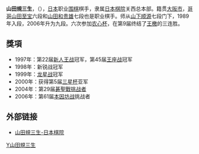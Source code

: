 '''山田規三生'''，（{{bd|1972年|9月9日|||catIdx=Y}}），[[日本|日本]]职业[[围棋|围棋]]棋手，隶属[[日本棋院|日本棋院]]关西总本部。籍贯[[大阪市|大阪市]]，[[哥哥|哥哥]][[山田至宝|山田至宝]]六段和[[山田和贵雄|山田和贵雄]]七段也是职业棋手。师从[[山下顺源|山下顺源]]七段门下，1989年入段，2006年升为九段。六次参加[[农心杯|农心杯]]，在第9届终结了[[王檄|王檄]]的三连胜。


== 獎項 ==
* 1997年：第22届[[新人王戰_(日本圍棋)|新人王战]]冠军，第45届[[王座戰_(日本圍棋)|王座战]]冠军
* 1998年：新锐战冠军
* 1999年：[[龙星战|龙星战]]冠军
* 2000年：获得第5届[[三星杯|三星杯]]亚军
* 2004年：第29届[[碁聖戰|碁聖戰]][[挑战者|挑战者]]
* 2006年：第61届[[本因坊战|本因坊战]]挑战者

== 外部链接 ==
* [http://www.nihonkiin.or.jp/player/htm/ki000292.htm 山田規三生-日本棋院] {{Wayback|url=http://www.nihonkiin.or.jp/player/htm/ki000292.htm |date=20160525044707 }}

{{Authority control}}
[[Category:日本围棋棋手|Y山田規三生]]